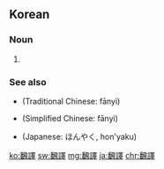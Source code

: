 {{also|翻訳|翻譯|翻译}}
==Korean==
{{ko-hanjatab|飜|譯}}

===Noun===
{{ko-noun|rv=beonyeok|hangeul=번역}}

# {{hanja form of|번역|[[translation]]}}

===See also===
* {{l|ko|翻譯}} (Traditional Chinese: fānyì)
* {{l|ko|翻译}} (Simplified Chinese: fānyì)
* {{l|ko|翻訳}} (Japanese: ほんやく, hon'yaku)

[[ko:飜譯]]
[[sw:飜譯]]
[[mg:飜譯]]
[[ja:飜譯]]
[[chr:飜譯]]